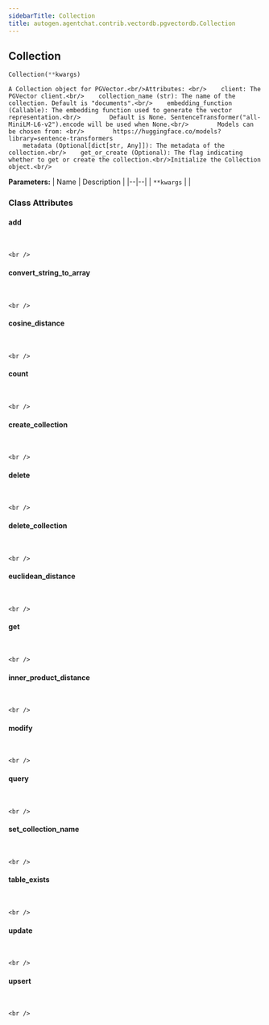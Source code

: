 ```yaml
---
sidebarTitle: Collection
title: autogen.agentchat.contrib.vectordb.pgvectordb.Collection
---
```

<h2 id="autogen.agentchat.contrib.vectordb.pgvectordb.Collection" class="doc doc-heading">
    <code class="doc-symbol doc-symbol-heading doc-symbol-class"></code>
    <span class="doc doc-object-name doc-class-name">Collection</span>
</h2>

```python
Collection(**kwargs)
```

    A Collection object for PGVector.<br/>Attributes: <br/>    client: The PGVector client.<br/>    collection_name (str): The name of the collection. Default is "documents".<br/>    embedding_function (Callable): The embedding function used to generate the vector representation.<br/>        Default is None. SentenceTransformer("all-MiniLM-L6-v2").encode will be used when None.<br/>        Models can be chosen from: <br/>        https://huggingface.co/models?library=sentence-transformers
        metadata (Optional[dict[str, Any]]): The metadata of the collection.<br/>    get_or_create (Optional): The flag indicating whether to get or create the collection.<br/>Initialize the Collection object.<br/>

<b>Parameters:</b>
| Name | Description |
|--|--|
| `**kwargs` |  |

### Class Attributes

<code class="doc-symbol doc-symbol-heading doc-symbol-attribute"></code>
#### add
<br />

    <br />

<code class="doc-symbol doc-symbol-heading doc-symbol-attribute"></code>
#### convert_string_to_array
<br />

    <br />

<code class="doc-symbol doc-symbol-heading doc-symbol-attribute"></code>
#### cosine_distance
<br />

    <br />

<code class="doc-symbol doc-symbol-heading doc-symbol-attribute"></code>
#### count
<br />

    <br />

<code class="doc-symbol doc-symbol-heading doc-symbol-attribute"></code>
#### create_collection
<br />

    <br />

<code class="doc-symbol doc-symbol-heading doc-symbol-attribute"></code>
#### delete
<br />

    <br />

<code class="doc-symbol doc-symbol-heading doc-symbol-attribute"></code>
#### delete_collection
<br />

    <br />

<code class="doc-symbol doc-symbol-heading doc-symbol-attribute"></code>
#### euclidean_distance
<br />

    <br />

<code class="doc-symbol doc-symbol-heading doc-symbol-attribute"></code>
#### get
<br />

    <br />

<code class="doc-symbol doc-symbol-heading doc-symbol-attribute"></code>
#### inner_product_distance
<br />

    <br />

<code class="doc-symbol doc-symbol-heading doc-symbol-attribute"></code>
#### modify
<br />

    <br />

<code class="doc-symbol doc-symbol-heading doc-symbol-attribute"></code>
#### query
<br />

    <br />

<code class="doc-symbol doc-symbol-heading doc-symbol-attribute"></code>
#### set_collection_name
<br />

    <br />

<code class="doc-symbol doc-symbol-heading doc-symbol-attribute"></code>
#### table_exists
<br />

    <br />

<code class="doc-symbol doc-symbol-heading doc-symbol-attribute"></code>
#### update
<br />

    <br />

<code class="doc-symbol doc-symbol-heading doc-symbol-attribute"></code>
#### upsert
<br />

    <br />